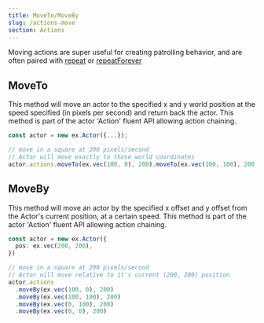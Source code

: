 ```yaml
---
title: MoveTo/MoveBy
slug: /actions-move
section: Actions
---
```


Moving actions are super useful for creating patrolling behavior, and are often paired with [repeat](/docs/actions-repeat#repeat) or [repeatForever](/docs/actions-repeat#repeat)

## MoveTo

This method will move an actor to the specified x and y world position at the speed specified (in pixels per second) and return back the actor. This method is part of the actor 'Action' fluent API allowing action chaining.

```typescript
const actor = new ex.Actor({...});

// move in a square at 200 pixels/second
// Actor will move exactly to those world coordinates
actor.actions.moveTo(ex.vec(100, 0), 200).moveTo(ex.vec(100, 100), 200).moveTo(ex.vec(0, 100), 200).moveTo(ex.vec(0, 0), 200);

```

## MoveBy

This method will move an actor by the specified x offset and y offset from the Actor's current position, at a certain speed. This method is part of the actor 'Action' fluent API allowing action chaining.

```typescript
const actor = new ex.Actor({
  pos: ex.vec(200, 200),
})

// move in a square at 200 pixels/second
// Actor will move relative to it's current (200, 200) position
actor.actions
  .moveBy(ex.vec(100, 0), 200)
  .moveBy(ex.vec(100, 100), 200)
  .moveBy(ex.vec(0, 100), 200)
  .moveBy(ex.vec(0, 0), 200)
```
